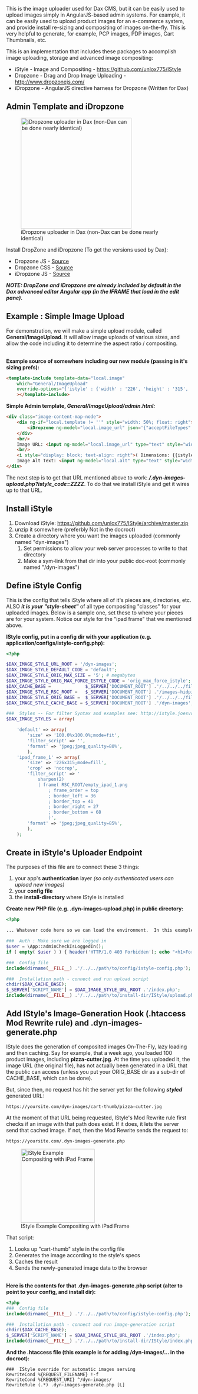 This is the image uploader used for Dax CMS, but it can be easily used to upload images simply in AngularJS-based admin systems.  For example, it can be easily used to upload product images for an e-commerce system, and provide install re-sizing and compositing of images on-the-fly.  This is very helpful to generate, for example, PCP images, PDP images, Cart Thumbnails, etc.

This is an implementation that includes these packages to accomplish image uploading, storage and advanced image compositing:

* iStyle - Image and Compositing - https://github.com/unlox775/IStyle
* Dropzone - Drag and Drop Image Uploading - http://www.dropzonejs.com/
* iDropzone - AngularJS directive harness for Dropzone (Written for Dax)


==  Admin Template and iDropzone ==

[[File:IDropZone_template_example.png|300px|thumb|right|iDropzone uploader in Dax (non-Dax can be done nearly identical)]]

Install DropZone and iDropzone (To get the versions used by Dax):
* Dropzone JS - [https://github.com/unlox775/Dax/blob/master/lib/Dax/js/template-editor/lib/dropzone/dropzone.min.js Source]
* Dropzone CSS - [https://github.com/unlox775/Dax/blob/master/lib/Dax/js/template-editor/lib/dropzone/dropzone.css Source]
* iDropzone JS - [https://github.com/unlox775/Dax/blob/master/lib/Dax/js/template-editor/lib/dropzone/idropzone.js Source]

'''''NOTE: DropZone and iDropzone are already included by default in the Dax advanced editor Angular app (in the IFRAME that load in the edit pane).'''''


== Example : Simple Image Upload ==

For demonstration, we will make a simple upload module, called '''General/ImageUpload'''.  It will allow image uploads of various sizes, and allow the code including it to determine the aspect ratio / compositing.

<br clear="both"/>
'''Example source of somewhere including our new module (passing in it's sizing prefs):'''
<source lang="html">
<template-include template-data="local.image"
	which="General/ImageUpload"
	override-options="{'istyle' : {'width' : '226', 'height' : '315', 'istyle_code' : 'ipad_frame_1'}}"
	></template-include>
</source>


'''Simple Admin template, ''General/ImageUpload/admin.html:'''''
<source lang="html">
<div class="image-content-map-node">
	<div ng-if="local.template != ''" style="width: 50%; float: right">
		<iDropzone ng-model="local.image_url" json='{"acceptFileTypes":"image","maxFiles":1,"maxFileSize":15}' upload-url="'/.dyn-images-upload.php?istyle_code='+ istyle.istyle_code"></iDropzone>
	</div>
	<br/>
	Image URL: <input ng-model="local.image_url" type="text" style="width: 50%"/>
	<br/>
	<i style="display: block; text-align: right">( Dimensions: {{istyle.width}} x {{istyle.height}} )</i>
    Image Alt Text: <input ng-model="local.alt" type="text" style="width: 50%"/>
</div>
</source>

The next step is to get that URL mentioned above to work: '''''/.dyn-images-upload.php?istyle_code=ZZZZ'''''.  To do that we install iStyle and get it wires up to that URL.

== Install iStyle ==

# Download iStyle: https://github.com/unlox775/IStyle/archive/master.zip
# unzip it somewhere (preferbly Not in the docroot)
# Create a directory where you want the images uploaded (commonly named "dyn-images")
## Set permissions to allow your web server processes to write to that directory
## Make a sym-link from that dir into your public doc-root (commonly named "/dyn-images")


==  Define iStyle Config ==

This is the config that tells iStyle where all of it's pieces are, directories, etc.  ALSO '''''it is your "style-sheet"''''' of all type compositing "classes" for your uploaded images.  Below is a sample one, set these to where your pieces are for your system.  Notice our style for the "ipad frame" that we mentioned above.

'''IStyle config, put in a config dir with your application (e.g. application/configs/istyle-config.php):'''
<source lang="php" collapse="false">
<?php

$DAX_IMAGE_STYLE_URL_ROOT = '/dyn-images';
$DAX_IMAGE_STYLE_DEFAULT_CODE = 'default';
$DAX_IMAGE_STYLE_ORIG_MAX_SIZE = '5'; # megabytes
$DAX_IMAGE_STYLE_ORIG_MAX_FORCE_ISTYLE_CODE = 'orig_max_force_istyle';
$DAX_CACHE_BASE =             $_SERVER['DOCUMENT_ROOT'] .'/../../../files/www/dyn-images';
$DAX_IMAGE_STYLE_RSC_ROOT =   $_SERVER['DOCUMENT_ROOT'] .'/images-hidpi/istyle';
$DAX_IMAGE_STYLE_ORIG_BASE =  $_SERVER['DOCUMENT_ROOT'] .'/../../../files/www/images';
$DAX_IMAGE_STYLE_CACHE_BASE = $_SERVER['DOCUMENT_ROOT'] .'/dyn-images';

###  Styles -- For filter Syntax and examples see: http://istyle.joesvolcano.net/
$DAX_IMAGE_STYLES = array(

	'default' => array(
		'size' => '100.0%x100.0%;mode=fit',
		'filter_script' => '',
		'format' => 'jpeg;jpeg_quality=80%',
		),
	'ipad_frame_1' => array(
		'size' => '226x315;mode=fill',
		'crop' => 'nocrop',
		'filter_script' => '
			sharpen(2)
			| frame( RSC_ROOT/empty_ipad_1.png
				; frame_order = top
				; border_left = 36
				; border_top = 41
				; border_right = 27
				; border_bottom = 68
				)',
		'format' => 'jpeg;jpeg_quality=85%',
		),
	);
</source>

== Create in iStyle's Uploader Endpoint ==

The purposes of this file are to connect these 3 things:
# your app's '''authentication''' layer ''(so only authenticated users can upload new images)''
# your '''config file'''
# the '''install-directory''' where IStyle is installed

'''Create new PHP file (e.g. .dyn-images-upload.php) in public directory:'''
<source lang="php" collapse="false">
<?php

... Whatever code here so we can load the environment.  In this example case, so we have "App" class loaded...

###  Auth : Make sure we are logged in
$user = \App::adminCheckIsLoggedIn();
if ( empty( $user ) ) { header('HTTP/1.0 403 Forbidden'); echo "<h1>Forbidden</h1>"; exit; }

###  Config file
include(dirname(__FILE__) .'/../../path/to/config/istyle-config.php');

###  Installation path - connect and run upload script
chdir($DAX_CACHE_BASE);
$_SERVER['SCRIPT_NAME'] = $DAX_IMAGE_STYLE_URL_ROOT .'/index.php';
include(dirname(__FILE__) .'/../../path/to/install-dir/IStyle/upload.php');
</source>

== Add IStyle's Image-Generation Hook (.htaccess Mod Rewrite rule) and .dyn-images-generate.php ==

IStyle does the generation of composited images On-The-Fly, lazy loading and then caching.  Say for example, that a week ago, you loaded 100 product images, including '''pizza-cutter.jpg'''.  At the time you uploaded it, the image URL (the original file), has not actually been generated in a URL that the public can access (unless you put your ORIG_BASE dir as a sub-dir of CACHE_BASE, which can be done).

But, since then, no request has hit the server yet for the following '''''styled''''' generated URL: <pre>https://yoursite.com/dyn-images/cart-thumb/pizza-cutter.jpg</pre>

At the moment of that URL being requested, IStyle's Mod Rewrite rule first checks if an image with that path does exist.  If it does, it lets the server send that cached image.  If not, then the Mod Rewrite sends the request to: <pre>https://yoursite.com/.dyn-images-generate.php</pre>

[[File: IStyle_generation_example.png|200px|thumb|right|IStyle Example Compositing with iPad Frame]]

That script:
# Looks up "cart-thumb" style in the config file
# Generates the image according to the style's specs
# Caches the result
# Sends the newly-generated image data to the browser

<br clear="both"/>
'''Here is the contents for that .dyn-images-generate.php script (alter to point to your config, and install dir):'''
<source lang="php" collapse="false">
<?php
###  Config file
include(dirname(__FILE__) .'/../../path/to/config/istyle-config.php');

###  Installation path - connect and run image-generation script
chdir($DAX_CACHE_BASE);
$_SERVER['SCRIPT_NAME'] = $DAX_IMAGE_STYLE_URL_ROOT .'/index.php';
include(dirname(__FILE__) .'/../../path/to/install-dir/IStyle/index.php');
</source>

'''And the .htaccess file (this example is for adding /dyn-images/... in the docroot):'''
<pre>
###  IStyle override for automatic images serving
RewriteCond %{REQUEST_FILENAME} !-f
RewriteCond %{REQUEST_URI} ^/dyn-images/
RewriteRule (.*) .dyn-images-generate.php [L]
</pre>
